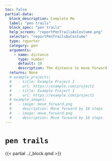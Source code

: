 ```yaml
---
toc: false
partial-data:
  block_description: Complete Me
  label: "pen trails"
  block_spec: "pen trails"
  help_screen: "reportPenTrailsAsCostume.png"
  selector: "reportPenTrailsAsCostume"
  type: reporter
  category: pen
  arguments:
    - name: distance
      type: number
      default: 10
      description: The distance to move forward
  returns: None
  # example_projects:
  #   - title: Example Project 1
  #     url: https://example.com/project1
  #   - title: Example Project 1
  #     url: https://example.com/project1
  # example_images:
  #   - image: move_forward.png
  #     description: Move forward by 10 steps
  #   - image: move_forward.png
  #     description: Move forward by 10 steps
---
```


# `pen trails` { .unnumbered }

{{< partial ../_block.qmd >}}
